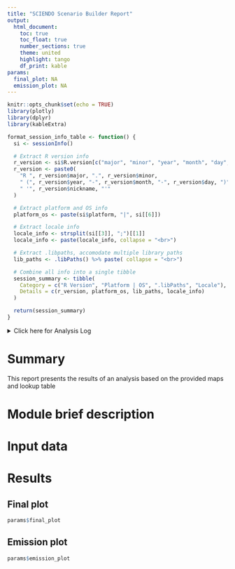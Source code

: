 ```yaml
---
title: "SCIENDO Scenario Builder Report"
output: 
  html_document:
    toc: true
    toc_float: true
    number_sections: true
    theme: united
    highlight: tango
    df_print: kable
params:
  final_plot: NA
  emission_plot: NA
---
```



```r
knitr::opts_chunk$set(echo = TRUE)
library(plotly)
library(dplyr)
library(kableExtra)

format_session_info_table <- function() {
  si <- sessionInfo()

  # Extract R version info
  r_version <- si$R.version[c("major", "minor", "year", "month", "day", "nickname")]
  r_version <- paste0(
    "R ", r_version$major, ".", r_version$minor,
    " (", r_version$year, "-", r_version$month, "-", r_version$day, ")",
    " '", r_version$nickname, "'"
  )

  # Extract platform and OS info
  platform_os <- paste(si$platform, "|", si[[6]])

  # Extract locale info
  locale_info <- strsplit(si[[3]], ";")[[1]]
  locale_info <- paste(locale_info, collapse = "<br>")

  # Extract .libpaths, accomodate multiple library paths
  lib_paths <- .libPaths() %>% paste( collapse = "<br>")

  # Combine all info into a single tibble
  session_summary <- tibble(
    Category = c("R Version", "Platform | OS", ".libPaths", "Locale"),
    Details = c(r_version, platform_os, lib_paths, locale_info)
  )

  return(session_summary)
}
```

<details><summary>Click here for Analysis Log</summary>

```r

analysis_log <- tribble(
  ~Category,                   ~Details,
  "Input Data and Parameters", "",
  "1. Landcover map", "",
  "Output Files", "",
  "Output Workspace", "",
  "1. Focal Area Map", "",
  "Session Summary", "",
) %>% rbind(format_session_info_table())

analysis_log %>% kbl(caption = "Analysis Log", escape = FALSE) %>%
  kable_paper("hover", full_width = F )
```

</details>

# Summary

This report presents the results of an analysis based on the provided maps and lookup table

# Module brief description

# Input data

# Results

## Final plot

```r
params$final_plot
```

## Emission plot

```r
params$emission_plot
```
